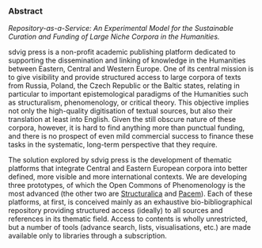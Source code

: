 ### Abstract

*Repository-as-a-Service: An Experimental Model for the Sustainable Curation and Funding of Large Niche Corpora in the Humanities.*

sdvig press is a non-profit academic publishing platform dedicated to supporting the dissemination and linking of knowledge in the Humanities between Eastern, Central and Western Europe. One of its central mission is to give visibility and provide structured access to large corpora of texts from Russia, Poland, the Czech Republic or the Baltic states, relating in particular to important epistemological paradigms of the Humanities such as structuralism, phenomenology, or critical theory. This objective implies not only the high-quality digitisation of textual sources, but also their translation at least into English. Given the still obscure nature of these corpora, however, it is hard to find anything more than punctual funding, and there is no prospect of even mild commercial success to finance these tasks in the systematic, long-term perspective that they require.

The solution explored by sdvig press is the development of thematic platforms that integrate Central and Eastern European corpora into better defined, more visible and more international contexts. We are developing three prototypes, of which the Open Commons of Phenomenology is the most advanced (the other two are [Structuralica](http://structuralica.org/) and [Pacem](http://pacem.io/)). Each of these platforms, at first, is conceived mainly as an exhaustive bio-bibliographical repository providing structured access (ideally) to all sources and references in its thematic field. Access to contents is wholly unrestricted, but a number of tools (advance search, lists, visualisations, etc.) are made available only to libraries through a subscription.

